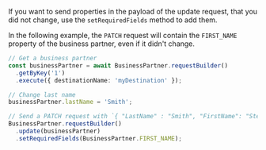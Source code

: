 If you want to send properties in the payload of the update request, that you did not change, use the `setRequiredFields` method to add them.

In the following example, the `PATCH` request will contain the `FIRST_NAME` property of the business partner, even if it didn't change.

```ts
// Get a business partner
const businessPartner = await BusinessPartner.requestBuilder()
  .getByKey('1')
  .execute({ destinationName: 'myDestination' });

// Change last name
businessPartner.lastName = 'Smith';

// Send a PATCH request with `{ "LastName" : "Smith", "FirstName": "Steve" }`  and include the first name although it was not changed
BusinessPartner.requestBuilder()
  .update(businessPartner)
  .setRequiredFields(BusinessPartner.FIRST_NAME);
```
